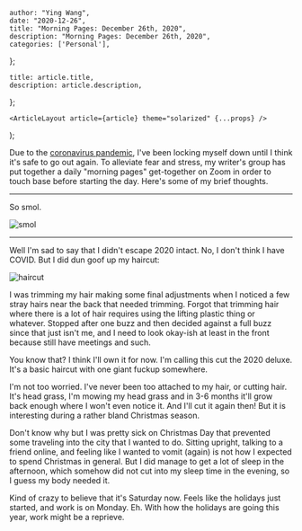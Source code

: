 

    author: "Ying Wang",
    date: "2020-12-26",
    title: "Morning Pages: December 26th, 2020",
    description: "Morning Pages: December 26th, 2020",
    categories: ['Personal'],
};

    title: article.title,
    description: article.description,
};

    <ArticleLayout article={article} theme="solarized" {...props} />
);


Due to the [coronavirus
pandemic](https://en.wikipedia.org/wiki/2019-20_coronavirus_pandemic), I've been
locking myself down until I think it's safe to go out again. To alleviate fear
and stress, my writer's group has put together a daily "morning pages"
get-together on Zoom in order to touch base before starting the day. Here's some
of my brief thoughts.

---

So smol.

![smol](/img/posts/2020/12/26/morning_pages.webp)

---

Well I'm sad to say that I didn't escape 2020 intact. No, I don't think I have
COVID. But I did dun goof up my haircut:

![haircut](/img/posts/2020/12/26/haircut.jpg)

I was trimming my hair making some final adjustments when I noticed a few stray
hairs near the back that needed trimming. Forgot that trimming hair where there
is a lot of hair requires using the lifting plastic thing or whatever. Stopped
after one buzz and then decided against a full buzz since that just isn't me,
and I need to look okay-ish at least in the front because still have meetings
and such.

You know that? I think I'll own it for now. I'm calling this cut the 2020
deluxe. It's a basic haircut with one giant fuckup somewhere.

I'm not too worried. I've never been too attached to my hair, or cutting hair.
It's head grass, I'm mowing my head grass and in 3-6 months it'll grow back
enough where I won't even notice it. And I'll cut it again then! But it is
interesting during a rather bland Christmas season.

Don't know why but I was pretty sick on Christmas Day that prevented some
traveling into the city that I wanted to do. Sitting upright, talking to a
friend online, and feeling like I wanted to vomit (again) is not how I expected
to spend Christmas in general. But I did manage to get a lot of sleep in the
afternoon, which somehow did not cut into my sleep time in the evening, so I
guess my body needed it.

Kind of crazy to believe that it's Saturday now. Feels like the holidays just
started, and work is on Monday. Eh. With how the holidays are going this year,
work might be a reprieve.
